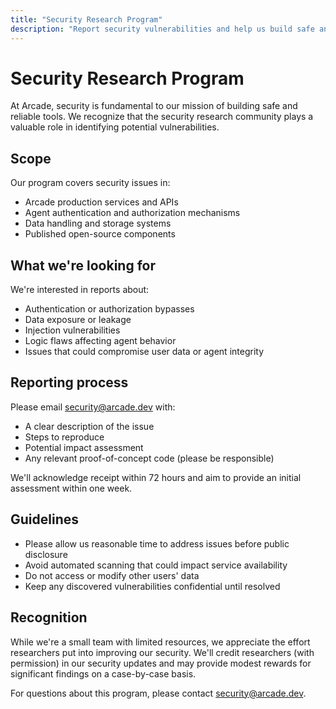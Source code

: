 ```yaml
---
title: "Security Research Program"
description: "Report security vulnerabilities and help us build safe and reliable tools"
---
```


# Security Research Program

At Arcade, security is fundamental to our mission of building safe and reliable tools. We recognize that the security research community plays a valuable role in identifying potential vulnerabilities.

## Scope

Our program covers security issues in:
* Arcade production services and APIs
* Agent authentication and authorization mechanisms
* Data handling and storage systems
* Published open-source components

## What we're looking for

We're interested in reports about:
* Authentication or authorization bypasses
* Data exposure or leakage
* Injection vulnerabilities
* Logic flaws affecting agent behavior
* Issues that could compromise user data or agent integrity

## Reporting process

Please email [security@arcade.dev](mailto:security@arcade.dev) with:
* A clear description of the issue
* Steps to reproduce
* Potential impact assessment
* Any relevant proof-of-concept code (please be responsible)

We'll acknowledge receipt within 72 hours and aim to provide an initial assessment within one week.

## Guidelines

* Please allow us reasonable time to address issues before public disclosure
* Avoid automated scanning that could impact service availability
* Do not access or modify other users' data
* Keep any discovered vulnerabilities confidential until resolved

## Recognition

While we're a small team with limited resources, we appreciate the effort researchers put into improving our security. We'll credit researchers (with permission) in our security updates and may provide modest rewards for significant findings on a case-by-case basis.

For questions about this program, please contact [security@arcade.dev](mailto:security@arcade.dev).

